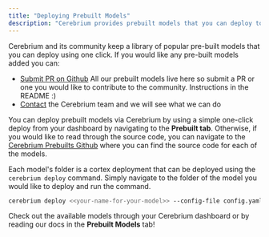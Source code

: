 ```yaml
---
title: "Deploying Prebuilt Models"
description: "Cerebrium provides prebuilt models that you can deploy to an API seamlessly"
---
```


Cerebrium and its community keep a library of popular pre-built models that you can deploy using one click. If you would like any pre-built models added you can:

- [Submit PR on Github](https://github.com/CerebriumAI/cerebrium-prebuilts) All our prebuilt models live here so submit a PR or one you would like to contribute to the community. Instructions in the README :)
- [Contact](mailto:support@cerebrium.ai) the Cerebrium team and we will see what we can do

You can deploy prebuilt models via Cerebrium by using a simple one-click deploy from your dashboard by navigating to the <b>Prebuilt tab</b>. Otherwise, if
you would like to read through the source code, you can navigate to the [Cerebrium Prebuilts Github](https://github.com/CerebriumAI/cerebrium-prebuilts) where you can find the source code for each of the models.  

Each model's folder is a cortex deployment that can be deployed using the `cerebrium deploy` command. Simply navigate to the folder of the model you would like to deploy and run the command.

```bash
cerebrium deploy <<your-name-for-your-model>> --config-file config.yaml
```

Check out the available models through your Cerebrium dashboard or by reading our docs in the **Prebuilt Models** tab!
